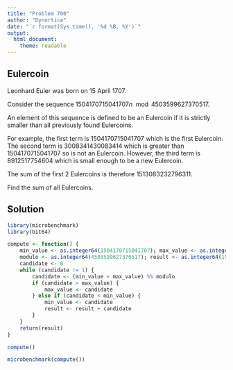 ```yaml
---
title: "Problem 700"
author: "Dynortice"
date: "`r format(Sys.time(), '%d %B, %Y')`"
output:
  html_document:
    theme: readable
---
```

## Eulercoin

Leonhard Euler was born on 15 April 1707.

Consider the sequence $1504170715041707n \mod 4503599627370517$.

An element of this sequence is defined to be an Eulercoin if it is strictly smaller than all previously found Eulercoins.

For example, the first term is $1504170715041707$ which is the first Eulercoin. The second term is $3008341430083414$ which is greater than $1504170715041707$ so is not an Eulercoin. However, the third term is $8912517754604$ which is small enough to be a new Eulercoin.

The sum of the first $2$ Eulercoins is therefore $1513083232796311$.

Find the sum of all Eulercoins.

## Solution
```r
library(microbenchmark)
library(bit64)
```
```r
compute <- function() {
    min_value <- as.integer64(1504170715041707); max_value <- as.integer64(1504170715041707)
    modulo <- as.integer64(4503599627370517); result <- as.integer64(1504170715041707)
    candidate <- 0
    while (candidate != 1) {
        candidate <- (min_value + max_value) %% modulo
        if (candidate > max_value) {
            max_value <- candidate
        } else if (candidate < min_value) {
            min_value <- candidate
            result <- result + candidate
        }
    }
    return(result)
}
```
```r
compute()
```
```r
microbenchmark(compute())
```
